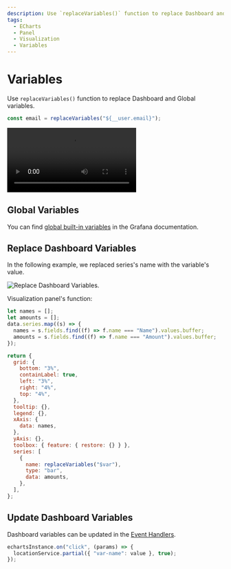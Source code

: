 ```yaml
---
description: Use `replaceVariables()` function to replace Dashboard and Global variables.
tags:
  - ECharts
  - Panel
  - Visualization
  - Variables
---
```



# Variables

Use `replaceVariables()` function to replace Dashboard and Global variables.

```javascript
const email = replaceVariables("${__user.email}");
```

<Video
  src="https://www.youtube.com/embed/sczRq2lI3e4"
  title="Dashboard, Global and Environment variables."
/>

## Global Variables

You can find [global built-in variables](https://grafana.com/docs/grafana/latest/variables/variable-types/global-variables/) in the Grafana documentation.

## Replace Dashboard Variables

In the following example, we replaced series's name with the variable's value.

<Image
  title="Replace Dashboard Variables."
  src="/img/plugins/volkovlabs-echarts-panel/variables.png"
/>

Visualization panel's function:

```js
let names = [];
let amounts = [];
data.series.map((s) => {
  names = s.fields.find((f) => f.name === "Name").values.buffer;
  amounts = s.fields.find((f) => f.name === "Amount").values.buffer;
});

return {
  grid: {
    bottom: "3%",
    containLabel: true,
    left: "3%",
    right: "4%",
    top: "4%",
  },
  tooltip: {},
  legend: {},
  xAxis: {
    data: names,
  },
  yAxis: {},
  toolbox: { feature: { restore: {} } },
  series: [
    {
      name: replaceVariables("$var"),
      type: "bar",
      data: amounts,
    },
  ],
};
```

## Update Dashboard Variables

Dashboard variables can be updated in the [Event Handlers](/plugins/volkovlabs-echarts-panel/events).

```js
echartsInstance.on("click", (params) => {
  locationService.partial({ "var-name": value }, true);
});
```
